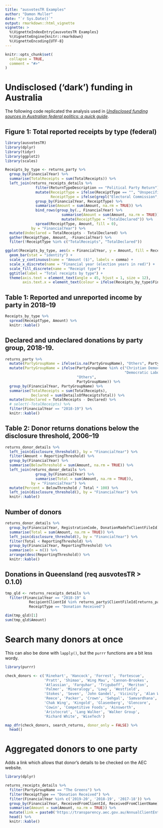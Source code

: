 ```yaml
---
title: "ausvotesTR Examples"
author: "Damon Muller"
date: "`r Sys.Date()`"
output: rmarkdown::html_vignette
vignette: >
  %\VignetteIndexEntry{ausvotesTR Examples}
  %\VignetteEngine{knitr::rmarkdown}
  %\VignetteEncoding{UTF-8}
---
```


```r
knitr::opts_chunk$set(
  collapse = TRUE,
  comment = "#>"
)
```

# Undisclosed ('dark') funding in Australia

The following code replicated the analysis used in [_Undisclosed funding sources in Australian federal politics: a quick guide_](https://parlinfo.aph.gov.au/parlInfo/download/library/prspub/7248350/upload_binary/7248350.pdf;fileType=application/pdf).

## Figure 1: Total reported receipts by type (federal)

```r
library(ausvotesTR)
library(dplyr)
library(tidyr)
library(ggplot2)
library(scales)

Receipts_by_type <- returns_party %>%
  group_by(FinancialYear) %>% 
  summarise(TotalReceipts = sum(TotalReceipts)) %>% 
  left_join(returns_receipts_details %>% 
              filter(ReturnTypeDescription == "Political Party Return") %>% 
              mutate(ReceiptType = ifelse(ReceiptType == "", "Unspecified", ReceiptType),
                     ReceiptType = ifelse(grepl("Electoral Commission", ReceivedFromClientName, fixed = TRUE), "Public Funding", ReceiptType)) %>% 
              group_by(FinancialYear, ReceiptType) %>% 
              summarise(Amount = sum(Amount, na.rm = TRUE)) %>% 
              bind_rows(group_by(., FinancialYear) %>% 
                          summarise(Amount = sum(Amount, na.rm = TRUE)) %>% 
                          mutate(ReceiptType = "TotalDeclared")) %>%
              spread(ReceiptType, Amount, fill = 0),
            by = "FinancialYear") %>%
  mutate(Undeclared = TotalReceipts - TotalDeclared) %>% 
  gather(ReceiptType, Amount, -FinancialYear) %>%
  filter(!ReceiptType %in% c("TotalReceipts", "TotalDeclared"))

ggplot(Receipts_by_type, aes(x = FinancialYear, y = Amount, fill = ReceiptType)) +
  geom_bar(stat = "identity") + 
  scale_y_continuous(name = "Amount ($)", labels = comma) +
  scale_x_discrete(name = "Financial year (election years in red)") +
  scale_fill_discrete(name = "Receipt type") +
  ggtitle(label = "Total receipts by type") +
  theme(axis.text = element_text(angle = 45, hjust = 1, size = 12),
        axis.text.x = element_text(colour = ifelse(Receipts_by_type$FinancialYear %in% c("2018-19", "2015-16", "2013-14", "2010-11", "2007-08", "2004-05", "2001-02", "1998-99"), "red", "black")))

```

## Table 1: Reported and unreported income by party in 2018–19

```r
Receipts_by_type %>% 
  spread(ReceiptType, Amount) %>% 
  knitr::kable()
```


## Declared and undeclared donations by party group, 2018-19.

```r
returns_party %>% 
  mutate(PartyGroupName = ifelse(is.na(PartyGroupName), "Others", PartyGroupName)) %>% 
  mutate(PartyGroupName = ifelse(PartyGroupName %in% c("Christian Democratic Party (Fred Nile Group)", 
                                                       "Democratic Labor Party"), 
                                 "Others", 
                                 PartyGroupName)) %>% 
  group_by(FinancialYear, PartyGroupName) %>% 
  summarise(TotalReceipts = sum(TotalReceipts),
            Declared = sum(DetailsOfReceiptsTotal)) %>% 
  mutate(Undeclared = TotalReceipts - Declared) %>% 
  # select(-TotalReceipts) %>% 
  filter(FinancialYear == "2018-19") %>% 
  knitr::kable()
```

## Table 2: Donor returns donations below the disclosure threshold, 2006–19

```r
returns_donor_details %>% 
  left_join(disclosure_threshold(), by = "FinancialYear") %>% 
  filter(Amount < ReportingThreshold) %>% 
  group_by(FinancialYear) %>% 
  summarise(BelowThreshold = sum(Amount, na.rm = TRUE)) %>% 
  left_join(returns_donor_details %>% 
              group_by(FinancialYear) %>% 
              summarise(Total = sum(Amount, na.rm = TRUE)),
            by = "FinancialYear") %>% 
  mutate(Percent = BelowThreshold / Total * 100) %>% 
  left_join(disclosure_threshold(), by = "FinancialYear") %>% 
  knitr::kable()
```

## Number of donors 

```r
returns_donor_details %>% 
  group_by(FinancialYear, RegistrationCode, DonationMadeToClientFileId) %>% 
  summarise(Total = sum(Amount, na.rm = TRUE)) %>% 
  left_join(disclosure_threshold(), by = "FinancialYear") %>%
  filter(Total < ReportingThreshold) %>% 
  group_by(FinancialYear, ReportingThreshold) %>% 
  summarise(n = n()) %>% 
  arrange(desc(ReportingThreshold)) %>% 
  knitr::kable()
```

## Donations in Queensland (req ausvotesTR > 0.1.0)

```r
tmp_qld <- returns_receipts_details %>% 
  filter(FinancialYear == "2018-19" & 
           RecipientClientId %in% returns_party$ClientFileId[returns_party$FinancialYear == "2018-19" & returns_party$State == "QLD"] & 
           ReceiptType == "Donation Received")

dim(tmp_qld)[1]
sum(tmp_qld$Amount)

```

# Search many donors at once

This can also be done with `lapply()`, but the `purrr` functions are a bit
less wordy. 

```r
library(purrr)

check_donors <- c('Rinehart', 'Hancock', 'Forrest', 'Fortescue',
                  'Pratt', 'Shimao', 'Wing Mau', 'Cannon-Brookes',
                  'Atlassian', 'Farquhar', 'Triguboff', 'Meriton',
                  'Palmer', 'Mineralogy', 'Lowy', 'Westfield',
                  'Stokes', 'Seven', 'John Gandel', 'Vicinity', 'Alan Wilson',
                  'Reece', 'Packer', 'Crown', 'Sehgal', 'Samvardhana',
                  'Chak Wing', 'Kingold', 'Glasenberg', 'Glencore',
                  'Cowin', 'Competitive Foods', 'Ainsworth', 
                  'Aristocrat', 'Lang Walker', 'Walker Group', 
                  'Richard White', 'WiseTech')

map_dfr(check_donors, search_returns, donor_only = FALSE) %>% 
  head()
```

# Aggregated donors to one party

Adds a link which allows that donor's details to be checked on the AEC website.

```r
library(dplyr)

returns_receipts_details %>%
  filter(PartyGroupName == "The Greens") %>% 
  filter(ReceiptType == "Donation Received") %>% 
  filter(FinancialYear %in% c('2019-20', '2018-19', '2017-18')) %>% 
  group_by(FinancialYear, ReceivedFromClientId, ReceivedFromClientName) %>% 
  summarise(Amount = sum(Amount, na.rm = TRUE)) %>% 
  mutate(link = paste0('https://transparency.aec.gov.au/AnnualClientEntity/EntityDetail?clientFileId=', ReceivedFromClientId)) %>% 
  head() %>% 
  knitr::kable()
```


